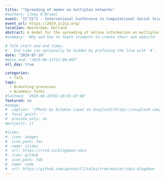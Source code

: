 ```yaml
---
title: '"Spreading of memes on multiplex networks'
#authors: [Joey O'Brien]
event: 'IC^2S^2 - International Conference in Computational Social Science'
event_url: https://2019.ic2s2.org/
location: Amsterdam, Holland
abstract: A model for the spreading of online information on multiplex networks is introduced and analyzed using branching-process methods. We demonstrate that the dynamical system is, in the limit of low innovation, poised near a critical point, which is known to lead to heavy-tailed distributions of popularity similar to empirical data
#summary: 'Why and how to teach students to create their own website'

# Talk start and end times.
#   End time can optionally be hidden by prefixing the line with `#`.
date: "2019-07-18"
#date_end: "2019-09-12T12:00:00Z"
all_day: true

categories:
  - talk
tags:
  - Branching processes
  - Academic talks
#lastmod: '2019-06-16T02:20:01-07:00'
featured: no
#image:
#  caption: '[Photo by Esteban Lopez on Unsplash](https://unsplash.com/photos/rsXAKLDfqB8)'
#  focal_point: ''
#  preview_only: no
#projects: []

#links:
#- icon: images
#  icon_pack: fas
#  name: slides
#  url: https://rstd.io/blogdown-sdss
#- icon: github
#  icon_pack: fab
#  name: code
#  url: https://github.com/apreshill/talks/tree/master/sdss-blogdown
---
```


